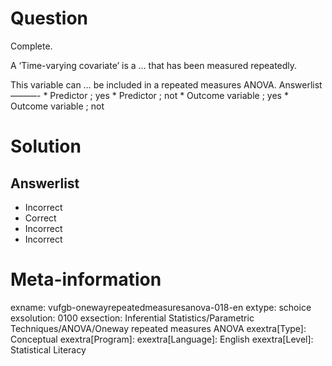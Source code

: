 Question
========
  
Complete.

A 'Time-varying covariate' is a ... that has been measured repeatedly.

This variable can ... be included in a repeated measures ANOVA. 
Answerlist
----------
* Predictor ; yes
* Predictor ; not
* Outcome variable ; yes
* Outcome variable ; not

Solution
========

Answerlist
----------
* Incorrect
* Correct
* Incorrect
* Incorrect

Meta-information
================
exname: vufgb-onewayrepeatedmeasuresanova-018-en
extype: schoice
exsolution: 0100
exsection: Inferential Statistics/Parametric Techniques/ANOVA/Oneway repeated measures ANOVA
exextra[Type]: Conceptual
exextra[Program]: 
exextra[Language]: English
exextra[Level]: Statistical Literacy
